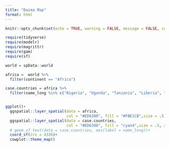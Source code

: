 ```yaml
---
title: "Daima Map"
format: html
---
```



```r
knitr::opts_chunk$set(echo = TRUE, warning = FALSE, message = FALSE, comment = "", tidy = FALSE)

require(tidyverse)
require(modelr)
require(magrittr)
require(gam)
require(sf)
```


```r
world = spData::world
```


```r

africa =  world %>% 
  filter(continent == "Africa")

case.countries = africa %>% 
  filter(name_long %in% c("Nigeria", "Uganda", "Tanzania", "Liberia", "Ghana", "Democratic Republic of the Congo"))


ggplot()+
  ggspatial::layer_spatial(data = africa, 
                           col = "#ED6300", fill = "#FBE1CB",size = .5) +
  ggspatial::layer_spatial(data = case.countries,
                           col = "#ED6300", fill = "cyan4",size = .5, alpha = .2)+
  # geom_sf_text(data = case.countries, aes(label = name_long))+
  coord_sf(crs = 4326)+
  cowplot::theme_map()


```

